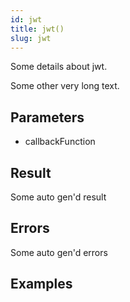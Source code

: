 ```yaml
---
id: jwt
title: jwt()
slug: jwt
---
```



Some details about jwt.

Some other very long text.



## Parameters

<ul>
<li>
callbackFunction 
</li>
</ul>

## Result

Some auto gen'd result

## Errors

Some auto gen'd errors

## Examples